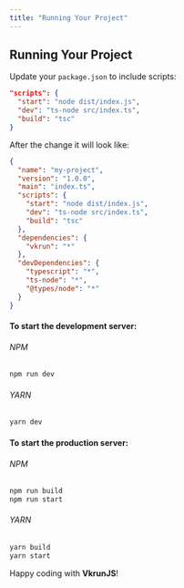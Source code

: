 ```yaml
---
title: "Running Your Project"
---
```


## Running Your Project

Update your `package.json` to include scripts:

```json
"scripts": {
  "start": "node dist/index.js",
  "dev": "ts-node src/index.ts",
  "build": "tsc"
}
```

After the change it will look like:

```json
{
  "name": "my-project",
  "version": "1.0.0",
  "main": "index.ts",
  "scripts": {
    "start": "node dist/index.js",
    "dev": "ts-node src/index.ts",
    "build": "tsc"
  },
  "dependencies": {
    "vkrun": "*"
  },
  "devDependencies": {
    "typescript": "*",
    "ts-node": "*",
    "@types/node": "*"
  }
}
```

#### To start the development server:

###### NPM
  ```bash
  npm run dev
  ```

###### YARN
  ```bash
  yarn dev
  ```

#### To start the production server:

###### NPM
  ```bash
  npm run build
  npm run start
  ```

###### YARN
  ```bash
  yarn build
  yarn start
  ```

Happy coding with **VkrunJS**!